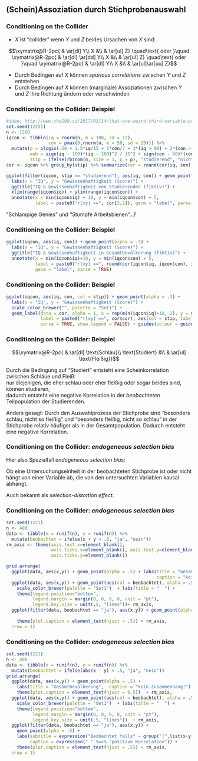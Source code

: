 ## (Schein)Assoziation durch Stichprobenauswahl

### Conditioning on the Collider

- $X$ ist "collider" wenn $Y$ und $Z$ beides Ursachen von $X$ sind:  

$$\xymatrix@R-2pc{
& \ar[dl]  Y\\
X  &\\
& \ar[ul] Z} \quad\text{   oder   }\quad 
\xymatrix@R-2pc{
& \ar[dl] \ar[dd] Y\\
X  &\\
& \ar[ul] Z} 
\quad\text{   oder   }\quad 
\xymatrix@R-2pc{
& \ar[dl]  Y\\
X  &\\
& \ar[ul]\ar[uu] Z}$$

- Durch Bedingen auf $X$ können *spurious correlations* zwischen $Y$ und $Z$ entstehen
- Durch Bedingen auf $X$ können (marginale) Assoziationen zwischen $Y$ und $Z$ ihre Richtung ändern oder verschwinden

### Conditioning on the Collider: Beispiel

```r
#idee: http://www.the100.ci/2017/03/14/that-one-weird-third-variable-problem-nobody-ever-mentions-conditioning-on-a-collider/
set.seed(12221)
n <- 1500
iqcon <- tibble(iq = rnorm(n, m = 100, sd = 12), 
                con = pmax(0,rnorm(n, m = 50, sd = 20))) %>% 
  mutate(p = plogis(-20 + 1.5*iq/15 + 1*con/7 + 3*(iq > 90) + 2*(con > 60)),
         mah = sign(iq - 100)*(iq - 100)^2 / 15^2 + sign(con - 90)*(con - 50)^2 / 20^2, 
         stip = ifelse(rbinom(n, size = 1, p = p), "studierend", "nicht studierend"))
cor <- iqcon %>% group_by(stip) %>% summarize(cor = round(cor(iq, con), 2))
```



```r
ggplot(filter(iqcon, stip == "studierend"), aes(iq, con)) + geom_point(alpha = .3) + 
  labs(x = "IQ", y = "Gewissenhaftigkeit (Score)") + 
  ggtitle("IQ & Gewissenhaftigkeit von Studierenden (fiktiv)") + 
  xlim(range(iqcon$iq)) + ylim(range(iqcon$con)) + 
  annotate(x = min(iqcon$iq) + 10, y = min(iqcon$con) + 5, 
           label = paste0("r[xy] ==", cor[2,2]), geom = "label", parse = TRUE)
```

"Schlampige Genies" und "Stumpfe Arbeitsbienen"...?

### Conditioning on the Collider: Beispiel 

```r
ggplot(iqcon, aes(iq, con)) + geom_point(alpha = .3) + 
  labs(x = "IQ", y = "Gewissenhaftigkeit (Score)") + 
  ggtitle("IQ & Gewissenhaftigkeit in Gesamtbevölkerung (fiktiv)") + 
  annotate(x = min(iqcon$iq)+10, y = min(iqcon$con) + 5, 
           label = paste0("r[xy] ==", round(cor(iqcon$iq, iqcon$con), 3)), 
           geom = "label", parse = TRUE)
```

### Conditioning on the Collider: Beispiel

```r
ggplot(iqcon, aes(iq, con, col = stip)) + geom_point(alpha = .3) + 
  labs(x = "IQ", y = "Gewissenhaftigkeit (Score)") + 
  scale_color_brewer("", palette = "Set1") +
  geom_label(data = cor, alpha = 1, x = rep(min(iqcon$iq)+10, 2), y = min(iqcon$con) + c(5, 25), 
             label = paste0("r[xy] ==", cor$cor), aes(col = stip, label = paste0("r[xy] ==", cor)),
             parse = TRUE, show.legend = FALSE) + guides(colour = guide_legend(reverse = TRUE))
```

### Conditioning on the Collider: Beispiel

$$\xymatrix@R-2pc{
& \ar[dl] \text{Schlau}\\
\text{Studiert}  &\\
& \ar[ul] \text{Fleißig}}$$ 

Durch die Bedingung auf "Studiert" entsteht eine Scheinkorrelation zwischen Schläue und Fleiß:  
nur diejenigen, die eher schlau oder eher fleißig oder sogar beides sind, können studieren,  
dadurch entsteht eine negative Korrelation in der *beobachteten* Teilpopulation der Studierenden.

Anders gesagt: Durch den Auswahlprozess der Stichprobe sind "besonders schlau, nicht so fleißig" und
"besonders fleißig, nicht so schlau" in der Stichprobe relativ häufiger als in der Gesamtpopulation.
Dadurch entsteht eine negative Korrelation.

### Conditioning on the Collider: *endogeneous selection bias*

Hier also Spezialfall *endogeneous selection bias*:  

Ob eine Untersuchungseinheit in der beobachteten Stichprobe ist oder nicht hängt von einer Variable ab, die von den untersuchten Variablen kausal abhängt. 

Auch bekannt als *selection-distortion effect*.

### Conditioning on the Collider: *endogeneous selection bias*

```r
set.seed(1221)
n <- 400
data <- tibble(x = runif(n), y = runif(n)) %>% 
  mutate(beobachtet = ifelse(x + y > .8, "ja", "nein"))
rm_axis <- theme(axis.text.x=element_blank(),
                 axis.ticks.x=element_blank(), axis.text.y=element_blank(),
                 axis.ticks.y=element_blank())

grid.arrange(
  ggplot(data, aes(x,y)) + geom_point(alpha = .5) + labs(title = "Gesamtbevölkerung", 
                                                         caption = "kein Zusammenhang!") + theme(plot.caption = element_text(hjust = 0.5))+ rm_axis,
  ggplot(data, aes(x,y)) + geom_point(aes(col = beobachtet), alpha = .5) + 
    scale_color_brewer(palette = "Set1")  + labs(title = "  ") + 
    theme(legend.position="bottom", 
          legend.margin = margin(0, 0, 0, 0, unit = "pt"), 
          legend.key.size = unit(.5, "lines"))+ rm_axis,
  ggplot(filter(data, beobachtet == "ja"), aes(x,y)) + geom_point(alpha = .5) + labs(subtitle = "Beobachtet falls x + y > const", 
                                                                                     caption = expression(" " %=>% "negative Korrelation")) +
    theme(plot.caption = element_text(hjust = .5)) + rm_axis,
  nrow = 1)
```


### Conditioning on the Collider: *endogeneous selection bias*

```r
set.seed(1221)
n <- 400
data <- tibble(x = runif(n), y = runif(n)) %>% 
  mutate(beobachtet = ifelse(abs(x - y) < .5, "ja", "nein"))
grid.arrange(
  ggplot(data, aes(x,y)) + geom_point(alpha = .5) + 
    labs(title = "Gesamtbevölkerung",  caption = "kein Zusammenhang!") + 
    theme(plot.caption = element_text(hjust = 0.5))  + rm_axis,
  ggplot(data, aes(x,y)) + geom_point(aes(col = beobachtet), alpha = .5) + 
    scale_color_brewer(palette = "Set1")  + labs(title = "  ") + 
    theme(legend.position="bottom", 
          legend.margin = margin(0, 0, 0, 0, unit = "pt"), 
          legend.key.size = unit(.5, "lines"))  + rm_axis,
  ggplot(filter(data, beobachtet == "ja"), aes(x,y)) + 
    geom_point(alpha = .5) + 
    labs(subtitle = expression("Beobachtet falls" ~ group("|",list(x-y),"|") < "const"), 
         caption = expression(" " %=>% "positive Korrelation")) +
    theme(plot.caption = element_text(hjust = .5)) + rm_axis,
  nrow = 1)
```
<!-- also add "range restriction effect"  examples here? low predictiveness of SAT scores for elite uni success, height of NBA players not predictive of scoring, etc  -->

